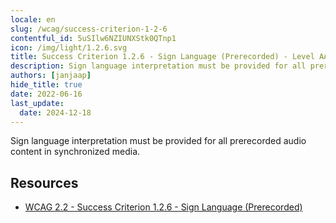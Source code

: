```yaml
---
locale: en
slug: /wcag/success-criterion-1-2-6
contentful_id: 5uSIlw6NZIUNXStk0QTnp1
icon: /img/light/1.2.6.svg
title: Success Criterion 1.2.6 - Sign Language (Prerecorded) - Level AAA
description: Sign language interpretation must be provided for all prerecorded audio content in synchronized media.
authors: [janjaap]
hide_title: true
date: 2022-06-16
last_update:
  date: 2024-12-18
---
```


<Hero
  title="Sign Language (Prerecorded)"
  image="/img/light/1.2.6.svg"
  alt="WCAG 1.2.6 icon"
  prefix="Success Criterion 1.2.6"
  suffix="Level AAA"
/>

Sign language interpretation must be provided for all prerecorded audio content in synchronized media.

## Resources

- [WCAG 2.2 - Success Criterion 1.2.6 - Sign Language (Prerecorded)](https://www.w3.org/TR/WCAG22/#sign-language-prerecorded)
